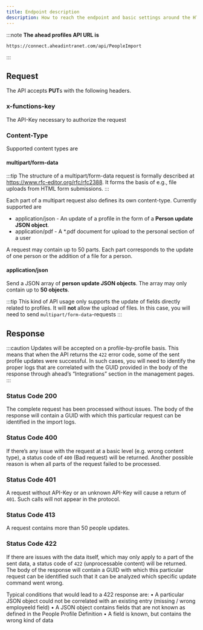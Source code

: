 ```yaml
---
title: Endpoint description
description: How to reach the endpoint and basic settings around the HTTP Headers
---
```


:::note
**The ahead profiles API URL is**
```text
https://connect.aheadintranet.com/api/PeopleImport
```
:::

## Request

The API accepts **PUT**s with the following headers.

### x-functions-key

The API-Key necessary to authorize the request

<LinkCard
  title="Authentication & Authorization"
  href="../../../api-keys/"
/>

### Content-Type

Supported content types are

#### multipart/form-data

:::tip
The structure of a multipart/form-data request is formally described at https://www.rfc-editor.org/rfc/rfc2388. It forms the basis of e.g., file uploads from HTML form submissions.
:::

Each part of a multipart request also defines its own content-type. Currently supported are

* application/json - An update of a profile in the form of a **Person update JSON object**.
* application/pdf - A *.pdf document for upload to the personal section of a user

A request may contain up to 50 parts. Each part corresponds to the update of one person or the addition of a file for a person.

<CardGrid>
    <LinkCard
        title="Person update JSON object"
        description="Learn about the specifics of the person update JSON"
        href="../05-person-json-object/"
    />
    <LinkCard
        title="Sending files"
        description="Learn how to transmit files to your user's personal sections"
        href="../06-sending-files/"
    />
</CardGrid>

#### application/json

Send a JSON array of **person update JSON objects**. The array may only contain up to **50 objects**.

:::tip
This kind of API usage only supports the update of fields directly related to profiles. It will **not** allow the upload of files.
In this case, you will need to send `multipart/form-data`-requests
:::

<LinkCard
    title="Person update JSON object"
    description="Learn about the specifics of the person update JSON"
    href="../05-person-json-object/"
/>

## Response

:::caution
Updates will be accepted on a profile-by-profile basis. 
This means that when the API returns the `422` error code, some of the sent profile updates were successful. 
In such cases, you will need to identify the proper logs that are correlated with the GUID provided in the body of the 
response through ahead’s “Integrations” section in the management pages.
:::

### Status Code 200 

The complete request has been processed without issues. The body of the response will contain a GUID with which this particular request
can be identified in the import logs.

### Status Code 400 

If there’s any issue with the request at a basic level (e.g. wrong content type), a status code of `400` (Bad request) will be returned. Another possible reason is when all parts of the request failed to be processed.

### Status Code 401

A request without API-Key or an unknown API-Key will cause a return of `401`. Such calls will not appear in the protocol.

### Status Code 413

A request contains more than 50 people updates.

### Status Code 422

If there are issues with the data itself, which may only apply to a part of the sent data, a status code of `422` (unprocessable content) will be returned. 
The body of the response will contain a GUID with which this particular request can be identified such that it can be analyzed 
which specific update command went wrong.

Typical conditions that would lead to a 422 response are:
•	A particular JSON object could not be correlated with an existing entry (missing / wrong employeeId field)
•	A JSON object contains fields that are not known as defined in the People Profile Definition
•	A field is known, but contains the wrong kind of data